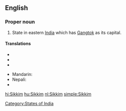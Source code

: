 ==English==

===Proper noun===
{{en-proper noun}}

# State in eastern [[India]] which has [[Gangtok]] as its capital.

====Translations====
{{trans-top|state in eastern India which has Gangtok as its capital}}
* {{trreq|Bengali}}
* {{trreq|Dzongkha}}
* {{trreq|Hindi}}
{{trans-mid}}
* Mandarin: {{t|cmn|錫金|tr=Xī​jīn​|sc=Hani}}
* Nepali: {{t-|ne|सिक्किम|sc=Deva|xs=Nepali}}
* {{trreq|Tibetan}}
{{trans-bottom}}

[[Category:States of India]]

[[hi:Sikkim]]
[[hu:Sikkim]]
[[nl:Sikkim]]
[[simple:Sikkim]]
